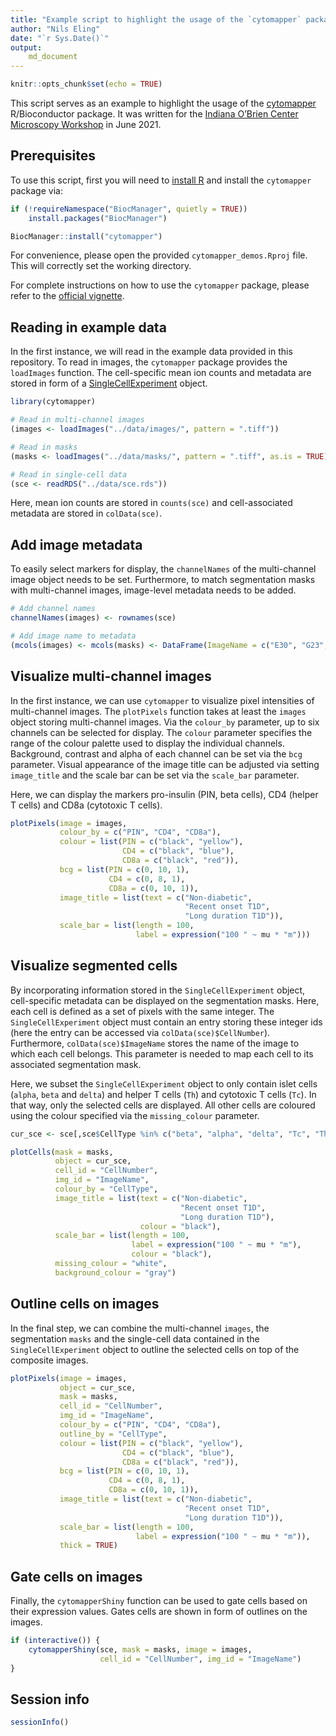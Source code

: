 ```yaml
---
title: "Example script to highlight the usage of the `cytomapper` package"
author: "Nils Eling"
date: "`r Sys.Date()`"
output:     
    md_document
---
```


```r
knitr::opts_chunk$set(echo = TRUE)
```

This script serves as an example to highlight the usage of the [cytomapper](https://www.bioconductor.org/packages/release/bioc/html/cytomapper.html) 
R/Bioconductor package. It was written for the [Indiana O’Brien Center Microscopy Workshop](http://static.medicine.iupui.edu/obrien/2021Schedule.pdf)
in June 2021.

## Prerequisites

To use this script, first you will need to [install R](https://www.r-project.org/) 
and install the `cytomapper` package via:

```r
if (!requireNamespace("BiocManager", quietly = TRUE))
    install.packages("BiocManager")

BiocManager::install("cytomapper")
```

For convenience, please open the provided `cytomapper_demos.Rproj` file.
This will correctly set the working directory.

For complete instructions on how to use the `cytomapper` package, please refer
to the [official vignette](https://bioconductor.org/packages/release/bioc/vignettes/cytomapper/inst/doc/cytomapper.html).

## Reading in example data

In the first instance, we will read in the example data provided in this repository.
To read in images, the `cytomapper` package provides the `loadImages` function.
The cell-specific mean ion counts and metadata are stored in form of a 
[SingleCellExperiment](https://bioconductor.org/packages/release/bioc/html/SingleCellExperiment.html) object.

```r
library(cytomapper)

# Read in multi-channel images
(images <- loadImages("../data/images/", pattern = ".tiff"))

# Read in masks
(masks <- loadImages("../data/masks/", pattern = ".tiff", as.is = TRUE))

# Read in single-cell data
(sce <- readRDS("../data/sce.rds"))
```

Here, mean ion counts are stored in `counts(sce)` and cell-associated metadata
are stored in `colData(sce)`.

## Add image metadata

To easily select markers for display, the `channelNames` of the multi-channel
image object needs to be set. 
Furthermore, to match segmentation masks with multi-channel images, image-level
metadata needs to be added.

```r
# Add channel names
channelNames(images) <- rownames(sce)

# Add image name to metadata
(mcols(images) <- mcols(masks) <- DataFrame(ImageName = c("E30", "G23", "J01")))
```

## Visualize multi-channel images

In the first instance, we can use `cytomapper` to visualize pixel intensities of 
multi-channel images. The `plotPixels` function takes at least the `images` object
storing multi-channel images. Via the `colour_by` parameter, up to six channels
can be selected for display. The `colour` parameter specifies the range of the 
colour palette used to display the individual channels. Background, contrast and
alpha of each channel can be set via the `bcg` parameter. Visual appearance of the
image title can be adjusted via setting `image_title` and the scale bar can be 
set via the `scale_bar` parameter.

Here, we can display the markers pro-insulin (PIN, beta cells), CD4 (helper T cells) 
and CD8a (cytotoxic T cells).

```r
plotPixels(image = images,
           colour_by = c("PIN", "CD4", "CD8a"), 
           colour = list(PIN = c("black", "yellow"),
                         CD4 = c("black", "blue"),
                         CD8a = c("black", "red")),
           bcg = list(PIN = c(0, 10, 1),
                      CD4 = c(0, 8, 1),
                      CD8a = c(0, 10, 1)),
           image_title = list(text = c("Non-diabetic",
                                       "Recent onset T1D",
                                       "Long duration T1D")),
           scale_bar = list(length = 100,
                            label = expression("100 " ~ mu * "m")))
```

## Visualize segmented cells

By incorporating information stored in the `SingleCellExperiment` object, cell-specific
metadata can be displayed on the segmentation masks. Here, each cell is defined
as a set of pixels with the same integer. The `SingleCellExperiment` object
must contain an entry storing these integer ids (here the entry can be accessed
via `colData(sce)$CellNumber`). Furthermore, `colData(sce)$ImageName` stores
the name of the image to which each cell belongs. This parameter is needed
to map each cell to its associated segmentation mask.

Here, we subset the `SingleCellExperiment` object to only contain islet cells
(`alpha`, `beta` and `delta`) and helper T cells (`Th`) and cytotoxic T cells (`Tc`).
In that way, only the selected cells are displayed. All other cells are coloured
using the colour specified via the `missing_colour` parameter.

```r
cur_sce <- sce[,sce$CellType %in% c("beta", "alpha", "delta", "Tc", "Th")]

plotCells(mask = masks,
          object = cur_sce,
          cell_id = "CellNumber",
          img_id = "ImageName",
          colour_by = "CellType",
          image_title = list(text = c("Non-diabetic",
                                      "Recent onset T1D",
                                      "Long duration T1D"),
                             colour = "black"),
          scale_bar = list(length = 100,
                           label = expression("100 " ~ mu * "m"),
                           colour = "black"),
          missing_colour = "white",
          background_colour = "gray")
```

## Outline cells on images

In the final step, we can combine the multi-channel `images`, the segmentation
`masks` and the single-cell data contained in the `SingleCellExperiment` object
to outline the selected cells on top of the composite images. 

```r
plotPixels(image = images,
           object = cur_sce,
           mask = masks,
           cell_id = "CellNumber",
           img_id = "ImageName",
           colour_by = c("PIN", "CD4", "CD8a"), 
           outline_by = "CellType",
           colour = list(PIN = c("black", "yellow"),
                         CD4 = c("black", "blue"),
                         CD8a = c("black", "red")),
           bcg = list(PIN = c(0, 10, 1),
                      CD4 = c(0, 8, 1),
                      CD8a = c(0, 10, 1)),
           image_title = list(text = c("Non-diabetic",
                                       "Recent onset T1D",
                                       "Long duration T1D")),
           scale_bar = list(length = 100,
                            label = expression("100 " ~ mu * "m")),
           thick = TRUE)
```

## Gate cells on images

Finally, the `cytomapperShiny` function can be used to gate cells based on their
expression values. Gates cells are shown in form of outlines on the images.

```r
if (interactive()) {
    cytomapperShiny(sce, mask = masks, image = images, 
                    cell_id = "CellNumber", img_id = "ImageName")
}
```

## Session info

```r
sessionInfo()
```